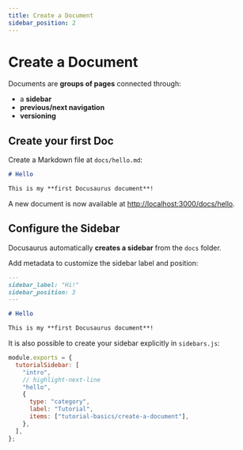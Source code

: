 ```yaml
---
title: Create a Document
sidebar_position: 2
---
```


# Create a Document

Documents are **groups of pages** connected through:

* a **sidebar**
* **previous/next navigation**
* **versioning**

## Create your first Doc

Create a Markdown file at `docs/hello.md`:

```markdown
# Hello

This is my **first Docusaurus document**!
```

A new document is now available at [http://localhost:3000/docs/hello](http://localhost:3000/docs/hello "").

## Configure the Sidebar

Docusaurus automatically **creates a sidebar** from the `docs` folder.

Add metadata to customize the sidebar label and position:

```md
---
sidebar_label: "Hi!"
sidebar_position: 3
---

# Hello

This is my **first Docusaurus document**!
```

It is also possible to create your sidebar explicitly in `sidebars.js`:

```js
module.exports = {
  tutorialSidebar: [
    "intro",
    // highlight-next-line
    "hello",
    {
      type: "category",
      label: "Tutorial",
      items: ["tutorial-basics/create-a-document"],
    },
  ],
};
```

